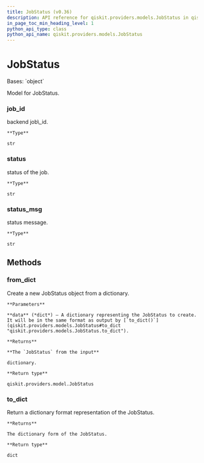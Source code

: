 ```yaml
---
title: JobStatus (v0.36)
description: API reference for qiskit.providers.models.JobStatus in qiskit v0.36
in_page_toc_min_heading_level: 1
python_api_type: class
python_api_name: qiskit.providers.models.JobStatus
---
```


# JobStatus

<Class id="qiskit.providers.models.JobStatus" isDedicatedPage={true} github="https://github.com/qiskit/qiskit/tree/stable/0.20/qiskit/providers/models/jobstatus.py" signature="JobStatus(job_id, status, status_msg, **kwargs)" modifiers="class">
  Bases: `object`

  Model for JobStatus.

  ### job\_id

  <Attribute id="qiskit.providers.models.JobStatus.job_id">
    backend job\_id.

    **Type**

    str
  </Attribute>

  ### status

  <Attribute id="qiskit.providers.models.JobStatus.status">
    status of the job.

    **Type**

    str
  </Attribute>

  ### status\_msg

  <Attribute id="qiskit.providers.models.JobStatus.status_msg">
    status message.

    **Type**

    str
  </Attribute>

  ## Methods

  <span id="qiskit-providers-models-jobstatus-from-dict" />

  ### from\_dict

  <Function id="qiskit.providers.models.JobStatus.from_dict" signature="JobStatus.from_dict(data)" modifiers="classmethod">
    Create a new JobStatus object from a dictionary.

    **Parameters**

    **data** (*dict*) – A dictionary representing the JobStatus to create. It will be in the same format as output by [`to_dict()`](qiskit.providers.models.JobStatus#to_dict "qiskit.providers.models.JobStatus.to_dict").

    **Returns**

    **The `JobStatus` from the input**

    dictionary.

    **Return type**

    qiskit.providers.model.JobStatus
  </Function>

  <span id="qiskit-providers-models-jobstatus-to-dict" />

  ### to\_dict

  <Function id="qiskit.providers.models.JobStatus.to_dict" signature="JobStatus.to_dict()">
    Return a dictionary format representation of the JobStatus.

    **Returns**

    The dictionary form of the JobStatus.

    **Return type**

    dict
  </Function>
</Class>

